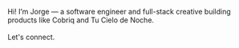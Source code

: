 
<NameTransition />

Hi! I’m Jorge — a software engineer and full-stack creative building products like <Link className='text-blue-500 underline hover:text-blue-800' href="/c/cobriq">Cobriq</Link> and <Link className='text-blue-500 underline hover:text-blue-800' href="/c/tu-cielo-de-noche">Tu Cielo de Noche</Link>.   
<br/> Let's <Link className='text-blue-500 underline hover:text-blue-800' href="mailto:jorge.aldem@gmail.com" target='_blank'>connect</Link>.


<SkeletonImage
  src="/images/profile.jpg"
  alt="Jorge Delgadillo"
  width={1320}
  height={1320}
/>

